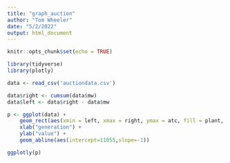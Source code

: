```yaml
---
title: "graph_auction"
author: "Tom Wheeler"
date: "5/2/2022"
output: html_document
---
```


```r
knitr::opts_chunk$set(echo = TRUE)

library(tidyverse)
library(plotly)

data <- read_csv('auctiondata.csv')

data$right <- cumsum(data$mw)
data$left <- data$right - data$mw 

p <- ggplot(data) + 
    geom_rect(aes(xmin = left, xmax = right, ymax = atc, fill = plant, ymin =0)) +
    xlab("generation") + 
    ylab("value") +
    geom_abline(aes(intercept=11055,slope=-1)) 

ggplotly(p)

```